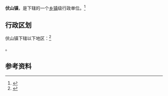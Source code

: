 {{中国乡级行政区|37/09/21/103/000}}

'''伏山镇'''，是{{PRC admin/fullname|37/09/21/103/000|3}}下辖的一个[[乡镇|乡镇]]级行政单位。<ref>{{PRC admin/ref sgc|{{PRC admin/parent|37/09/21/103/000}}}}</ref>

== 行政区划 ==

伏山镇下辖以下地区：<ref>{{PRC admin/ref sgc|37/09/21/103/000}}</ref>

{{PRC admin/children|37/09/21/103/000}}。

== 参考资料 ==

{{reflist}}

{{行政区划小作品}}
{{PRC admin/navcat|37/09/21/103/000}}